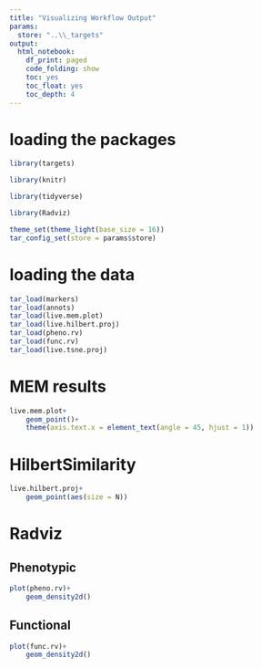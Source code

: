 ```yaml
---
title: "Visualizing Workflow Output"
params:
  store: "..\\_targets"
output:
  html_notebook:
    df_print: paged
    code_folding: show
    toc: yes
    toc_float: yes
    toc_depth: 4
---
```


# loading the packages

```r
library(targets)

library(knitr)

library(tidyverse)

library(Radviz)

theme_set(theme_light(base_size = 16))
tar_config_set(store = params$store)
```

# loading the data

```r
tar_load(markers)
tar_load(annots)
tar_load(live.mem.plot)
tar_load(live.hilbert.proj)
tar_load(pheno.rv)
tar_load(func.rv)
tar_load(live.tsne.proj)
```

# MEM results

```r
live.mem.plot+
    geom_point()+
    theme(axis.text.x = element_text(angle = 45, hjust = 1))
```

# HilbertSimilarity

```r
live.hilbert.proj+
    geom_point(aes(size = N))
```

# Radviz {.tabset}

## Phenotypic

```r
plot(pheno.rv)+
    geom_density2d()
```

## Functional

```r
plot(func.rv)+
    geom_density2d()
```
